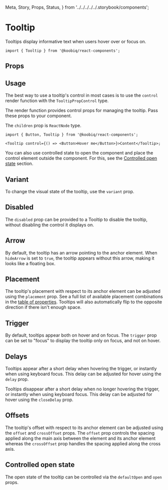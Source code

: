   Meta,
  Story,
  Props,
  Status,
} from '../../../../../.storybook/components';


<Meta of={Stories} />

# Tooltip

<Status variant="experimental" />

Tooltips display informative text when users hover over or focus on.

```tsx
import { Tooltip } from '@koobiq/react-components';
```

<Story of={Stories.Base} />

## Props

<Props />

## Usage

The best way to use a tooltip's control in most cases is to use
the `control` render function with the `TooltipPropControl` type.

The render function provides control props for managing the tooltip.
Pass these props to your component.

The `children` prop is `ReactNode` type.

```tsx
import { Button, Tooltip } from '@koobiq/react-components';

<Tooltip control={() => <Button>Hover me</Button>}>Content</Tooltip>;
```

You can also use controlled state to open the component and place the control element outside
the component. For this, see the [Controlled open state](#controlled-open-state) section.

## Variant

To change the visual state of the tooltip, use the `variant` prop.

<Story of={Stories.Variant} />

## Disabled

The `disabled` prop can be provided to a Tooltip to disable the tooltip, without disabling the control it displays on.

<Story of={Stories.Disabled} />

## Arrow

By default, the tooltip has an arrow pointing to the anchor element.
When `hideArrow` is set to `true`, the tooltip appears without this arrow, making it looks like a floating box.

<Story of={Stories.Arrow} />

## Placement

The tooltip's placement with respect to its anchor element can be adjusted
using the `placement` prop. See a full list of available placement
combinations in the [table of properties](#props). Tooltips will also automatically flip to the opposite direction
if there isn't enough space.

<Story of={Stories.Placement} />

## Trigger

By default, tooltips appear both on hover and on focus.
The `trigger` prop can be set to "focus" to display the tooltip only on focus, and not on hover.

<Story of={Stories.Trigger} />

## Delays

Tooltips appear after a short delay when hovering the trigger, or instantly when using keyboard focus.
This delay can be adjusted for hover using the `delay` prop.

Tooltips disappear after a short delay when no longer hovering the trigger, or instantly when using keyboard focus.
This delay can be adjusted for hover using the `closeDelay` prop.

<Story of={Stories.Delays} />

## Offsets

The tooltip's offset with respect to its anchor element can be
adjusted using the `offset` and `crossOffset` props. The `offset` prop
controls the spacing applied along the main axis between the element and its
anchor element whereas the `crossOffset` prop handles the spacing applied along the cross axis.

<Story of={Stories.Offsets} />

## Controlled open state

The open state of the tooltip can be controlled via the `defaultOpen` and `open` props.

<Story of={Stories.ControlledOpen} />
